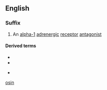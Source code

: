 {{also|osin|ô-sin|Ô-sin}}
==English==

===Suffix===
{{head|en|suffixes}}

# An [[alpha-1]] [[adrenergic]] [[receptor]] [[antagonist]]

====Derived terms====
{{top2}}
* {{l|en|prazosin}}
* {{l|en|terazosin}}
{{mid2}}
* {{l|en|tamsulosin}}
{{bottom}}

[[Category:English suffixes|osin]]